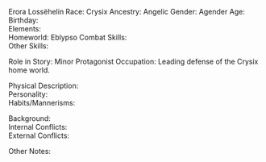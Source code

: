 Erora Lossëhelin
Race:		Crysix
Ancestry:		Angelic
Gender:		Agender
Age:		
Birthday:		
Elements:		
Homeworld:		Eblypso
Combat Skills:		
Other Skills:		
     	
Role in Story:		Minor Protagonist
Occupation:		Leading defense of the Crysix home world.
     	
Physical Description:		
Personality:		
Habits/Mannerisms:		
      	
Background:		
Internal Conflicts:		
External Conflicts:	 	
      	
Other Notes:		
